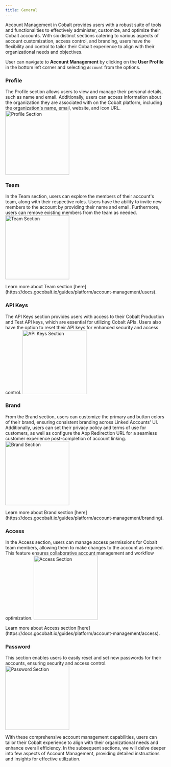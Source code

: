 ```yaml
---
title: General
---
```


Account Management in Cobalt provides users with a robust suite of tools and functionalities to effectively administer, customize, and optimize their Cobalt accounts. With six distinct sections catering to various aspects of account customization, access control, and branding, users have the flexibility and control to tailor their Cobalt experience to align with their organizational needs and objectives.

User can navigate to **Account Management** by clicking on the **User Profile** in the bottom left corner and selecting `Account` from the options.

### Profile
The Profile section allows users to view and manage their personal details, such as name and email. Additionally, users can access information about the organization they are associated with on the Cobalt platform, including the organization's name, email, website, and icon URL.
<img height="200" src="/images/Guides/Account-management/am-profile.png" alt="Profile Section"/>

### Team
In the Team section, users can explore the members of their account's team, along with their respective roles. Users have the ability to invite new members to the account by providing their name and email. Furthermore, users can remove existing members from the team as needed.
<img height="200" src="/images/Guides/Account-management/am-team.png" alt="Team Section"/>

<Tip>
Learn more about Team section [here](https://docs.gocobalt.io/guides/platform/account-management/users).
</Tip>

### API Keys
The API Keys section provides users with access to their Cobalt Production and Test API keys, which are essential for utilizing Cobalt APIs. Users also have the option to reset their API keys for enhanced security and access control.
<img height="200" src="/images/Guides/Account-management/am-keys.png" alt="API Keys Section"/>

### Brand
From the Brand section, users can customize the primary and button colors of their brand, ensuring consistent branding across Linked Accounts' UI. Additionally, users can set their privacy policy and terms of use for customers, as well as configure the App Redirection URL for a seamless customer experience post-completion of account linking.
<img height="200" src="/images/Guides/Account-management/am-brand.png" alt="Brand Section"/>

<Tip>
Learn more about Brand section [here](https://docs.gocobalt.io/guides/platform/account-management/branding).
</Tip>

### Access
In the Access section, users can manage access permissions for Cobalt team members, allowing them to make changes to the account as required. This feature ensures collaborative account management and workflow optimization.
<img height="200" src="/images/Guides/Account-management/am-access.png" alt="Access Section"/>

<Tip>
Learn more about Access section [here](https://docs.gocobalt.io/guides/platform/account-management/access).
</Tip>

### Password
This section enables users to easily reset and set new passwords for their accounts, ensuring security and access control.
<img height="200" src="/images/Guides/Account-management/am-pwd.png" alt="Password Section"/>

With these comprehensive account management capabilities, users can tailor their Cobalt experience to align with their organizational needs and enhance overall efficiency. In the subsequent sections, we will delve deeper into few aspects of Account Management, providing detailed instructions and insights for effective utilization.